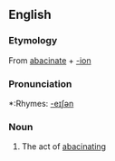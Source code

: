 ==English==

===Etymology===
From [[abacinate]] + [[-ion]]

===Pronunciation===
*:Rhymes: [[Rhymes:English:-eɪʃǝn|-eɪʃǝn]]

===Noun===
{{en-noun}}

# The act of [[abacinate|abacinating]]